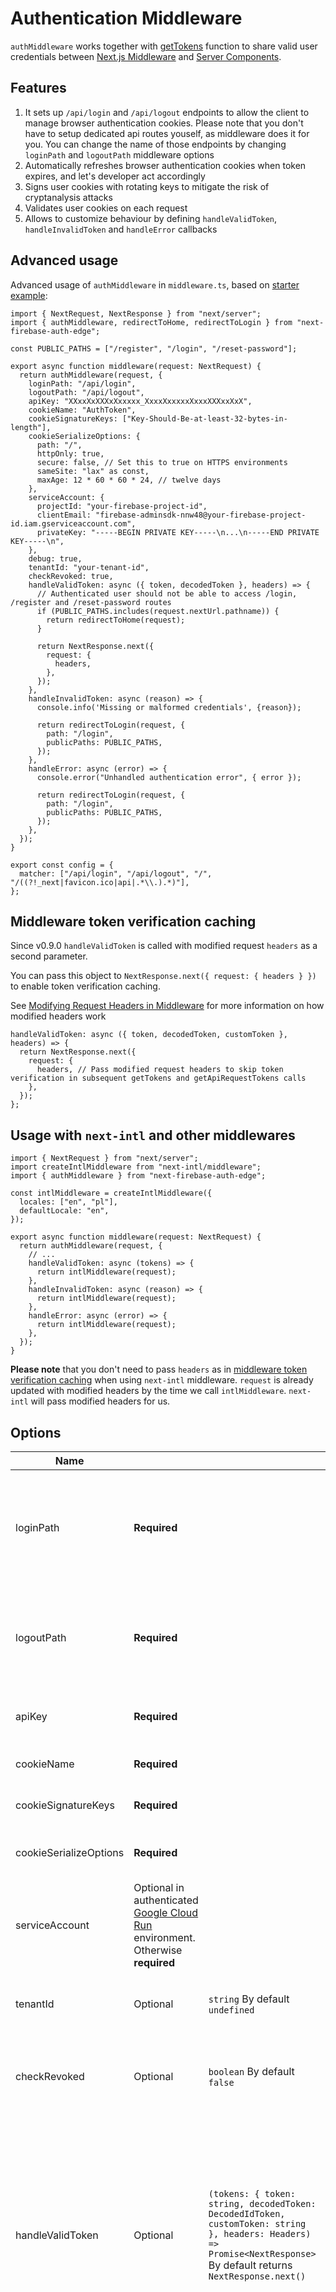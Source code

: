 # Authentication Middleware

`authMiddleware` works together with [getTokens](/docs/usage/server-components) function to share valid user credentials between [Next.js Middleware](https://nextjs.org/docs/app/building-your-application/routing/middleware) and [Server Components](https://nextjs.org/docs/app/building-your-application/rendering/server-components).

## Features

1. It sets up `/api/login` and `/api/logout` endpoints to allow the client to manage browser authentication cookies. Please note that you don't have to setup dedicated api routes youself, as middleware does it for you. You can change the name of those endpoints by changing `loginPath` and `logoutPath` middleware options
2. Automatically refreshes browser authentication cookies when token expires, and let's developer act accordingly
3. Signs user cookies with rotating keys to mitigate the risk of cryptanalysis attacks
4. Validates user cookies on each request
5. Allows to customize behaviour by defining `handleValidToken`, `handleInvalidToken` and `handleError` callbacks

## Advanced usage

Advanced usage of `authMiddleware` in `middleware.ts`, based on [starter example](/examples#starter):

```tsx filename="middleware.ts"
import { NextRequest, NextResponse } from "next/server";
import { authMiddleware, redirectToHome, redirectToLogin } from "next-firebase-auth-edge";

const PUBLIC_PATHS = ["/register", "/login", "/reset-password"];

export async function middleware(request: NextRequest) {
  return authMiddleware(request, {
    loginPath: "/api/login",
    logoutPath: "/api/logout",
    apiKey: "XXxxXxXXXxXxxxxx_XxxxXxxxxxXxxxXXXxxXxX",
    cookieName: "AuthToken",
    cookieSignatureKeys: ["Key-Should-Be-at-least-32-bytes-in-length"],
    cookieSerializeOptions: {
      path: "/",
      httpOnly: true,
      secure: false, // Set this to true on HTTPS environments
      sameSite: "lax" as const,
      maxAge: 12 * 60 * 60 * 24, // twelve days
    },
    serviceAccount: {
      projectId: "your-firebase-project-id",
      clientEmail: "firebase-adminsdk-nnw48@your-firebase-project-id.iam.gserviceaccount.com",
      privateKey: "-----BEGIN PRIVATE KEY-----\n...\n-----END PRIVATE KEY-----\n",
    },
    debug: true,
    tenantId: "your-tenant-id",
    checkRevoked: true,
    handleValidToken: async ({ token, decodedToken }, headers) => {
      // Authenticated user should not be able to access /login, /register and /reset-password routes
      if (PUBLIC_PATHS.includes(request.nextUrl.pathname)) {
        return redirectToHome(request);
      }

      return NextResponse.next({
        request: {
          headers,
        },
      });
    },
    handleInvalidToken: async (reason) => {
      console.info('Missing or malformed credentials', {reason});

      return redirectToLogin(request, {
        path: "/login",
        publicPaths: PUBLIC_PATHS,
      });
    },
    handleError: async (error) => {
      console.error("Unhandled authentication error", { error });

      return redirectToLogin(request, {
        path: "/login",
        publicPaths: PUBLIC_PATHS,
      });
    },
  });
}

export const config = {
  matcher: ["/api/login", "/api/logout", "/", "/((?!_next|favicon.ico|api|.*\\.).*)"],
};
```


## Middleware token verification caching

Since v0.9.0 `handleValidToken` is called with modified request `headers` as a second parameter.

You can pass this object to `NextResponse.next({ request: { headers } })` to enable token verification caching.

See [Modifying Request Headers in Middleware](https://vercel.com/templates/next.js/edge-functions-modify-request-header) for more information on how modified headers work

```tsx
handleValidToken: async ({ token, decodedToken, customToken }, headers) => {
  return NextResponse.next({
    request: {
      headers, // Pass modified request headers to skip token verification in subsequent getTokens and getApiRequestTokens calls
    },
  });
};
```

## Usage with `next-intl` and other middlewares

```tsx
import { NextRequest } from "next/server";
import createIntlMiddleware from "next-intl/middleware";
import { authMiddleware } from "next-firebase-auth-edge";

const intlMiddleware = createIntlMiddleware({
  locales: ["en", "pl"],
  defaultLocale: "en",
});

export async function middleware(request: NextRequest) {
  return authMiddleware(request, {
    // ...
    handleValidToken: async (tokens) => {
      return intlMiddleware(request);
    },
    handleInvalidToken: async (reason) => {
      return intlMiddleware(request);
    },
    handleError: async (error) => {
      return intlMiddleware(request);
    },
  });
}
```

**Please note** that you don't need to pass `headers` as in [middleware token verification caching](https://next-firebase-auth-edge-docs.vercel.app/docs/usage/middleware#middleware-token-verification-caching) when using `next-intl` middleware. `request` is already updated with modified headers by the time we call `intlMiddleware`. `next-intl` will pass modified headers for us.

## Options

| Name                   |   |   | Description                                                                                                                                                                                      |
| ---------------------- | -- | -- | ------------------------------------------------------------------------------------------------------------------------------------------------------------------------------------------------ |
| loginPath              | **Required** |   |  Defines API login endpoint. When called with auth firebase token from the client (see examples below), responds with `Set-Cookie` headers containing signed id and refresh tokens.               |
| logoutPath             | **Required** |   |  Defines API logout endpoint. When called from the client (see examples below), returns empty `Set-Cookie` headers that remove previously set credentials                                         |
| apiKey                 | **Required** |   |  Firebase project API key used to fetch firebase id and refresh tokens                                                                                                                            |
| cookieName             | **Required** |   |  The name for cookie set by `loginPath` api route.                                                                                                                                                |
| cookieSignatureKeys    | **Required** |   |  [Rotating keys](https://developer.okta.com/docs/concepts/key-rotation/#:~:text=Key%20rotation%20is%20when%20a,and%20follows%20cryptographic%20best%20practices.) the cookie is validated against |
| cookieSerializeOptions | **Required** |   |  Defines additional cookie options sent along `Set-Cookie` headers                                                                                                                                |
| serviceAccount         | Optional in authenticated [Google Cloud Run](https://cloud.google.com/run) environment. Otherwise **required** |   | Firebase project service account.                                                                                                                                                             |
| tenantId           | Optional | `string` By default `undefined`                                                                                                                 | Google Cloud Platform tenant identifier. Specify if your project supports [multi-tenancy](https://cloud.google.com/identity-platform/docs/multi-tenancy-authentication)                                                                                                                                                                                                              |
| checkRevoked       | Optional | `boolean` By default `false`                                                                                                                    | If true, validates the token against firebase server on each request. Unless you have a good reason, it's better not to use it.                                                                                                                                                                                                                                                      |
| handleValidToken   | Optional | `(tokens: { token: string, decodedToken: DecodedIdToken, customToken: string }, headers: Headers) => Promise<NextResponse>` By default returns `NextResponse.next()` | Receives id and decoded tokens and should return a promise that resolves with NextResponse. Function is called with modified request `headers` as a second parameter. By passing this parameters down to `NextResponse.next({ request: { headers } })` library won't verify the token in subsequent calls to `getTokens` or `getApiRequestTokens`, which can improve response times. |
| handleInvalidToken | Optional | `(reason: InvalidTokenReason) => Promise<NextResponse>` By default returns `NextResponse.next()`                                                                          | If passed, is called and returned if request has not been authenticated (either does not have credentials attached or credentials are malformed). Can be used to redirect unauthenticated users to specific page or pages. Called with `reason` as first argument, which can be one of `MISSING_CREDENTIALS`, `MISSING_REFRESH_TOKEN`, `MALFORMED_CREDENTIALS`, `INVALID_SIGNATURE`, `INVALID_CREDENTIALS`.  See [handleInvalidToken](/docs/errors#handleinvalidtoken) to read description of each reason.                                                                                                                                        |
| handleError        | Optional | `(error: AuthError) => Promise<NextResponse>` By default returns `NextResponse.next()`                                                          | Receives an unhandled error that happened during authentication and should resolve with NextResponse. By default, in case of unhandled error during authentication, the library just allows application to render. This allows you to customize error handling. See [handleError](/docs/errors#handleerror) to read about possible errors |
| debug           | Optional | `boolean` By default `false`                                                                                                                 | Provides helpful logs than can help understand authentication flow and debug issues |
